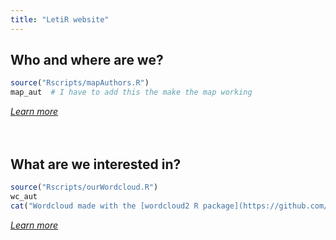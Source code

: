 ```yaml
---
title: "LetiR website"
---
```



## Who and where are we?

```r
source("Rscripts/mapAuthors.R")
map_aut  # I have to add this the make the map working
```

[*Learn more*](./about.html)
<br/><br/><br/>



## What are we interested in?

```r
source("Rscripts/ourWordcloud.R")
wc_aut
cat("Wordcloud made with the [wordcloud2 R package](https://github.com/lchiffon/wordcloud2); silhouette image available on [PhyloPic](http://phylopic.org) (*Polyommatus Icarus*).")
```

[*Learn more*](./about.html)
